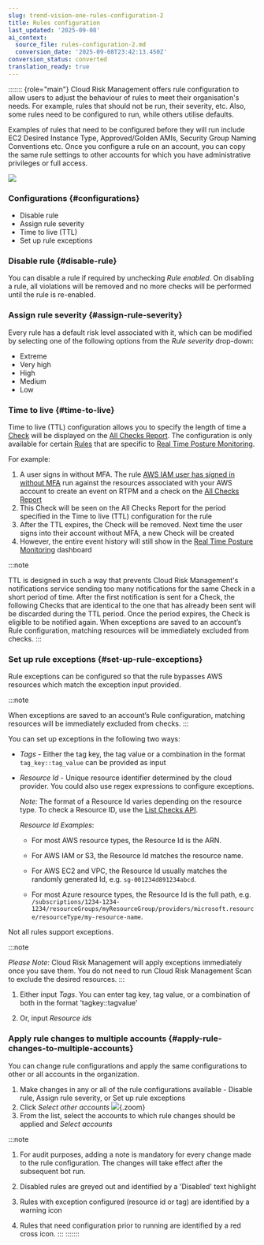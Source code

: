 ```yaml
---
slug: trend-vision-one-rules-configuration-2
title: Rules configuration
last_updated: '2025-09-08'
ai_context:
  source_file: rules-configuration-2.md
  conversion_date: '2025-09-08T23:42:13.450Z'
conversion_status: converted
translation_ready: true
---
```


::::::: {role="main"}
Cloud Risk Management offers rule configuration to allow users to adjust the behaviour of rules to meet their organisation's needs. For example, rules that should not be run, their severity, etc. Also, some rules need to be configured to run, while others utilise defaults.

Examples of rules that need to be configured before they will run include EC2 Desired Instance Type, Approved/Golden AMIs, Security Group Naming Conventions etc. Once you configure a rule on an account, you can copy the same rule settings to other accounts for which you have administrative privileges or full access.

![](/images/configure-rule-q533dy=fdebb13e-940d-4fbc-97a8-f739607d6f64.webp)

### Configurations {#configurations}

- Disable rule
- Assign rule severity
- Time to live (TTL)
- Set up rule exceptions

### Disable rule {#disable-rule}

You can disable a rule if required by unchecking *Rule enabled*. On disabling a rule, all violations will be removed and no more checks will be performed until the rule is re-enabled.

### Assign rule severity {#assign-rule-severity}

Every rule has a default risk level associated with it, which can be modified by selecting one of the following options from the *Rule severity* drop-down:

- Extreme
- Very high
- High
- Medium
- Low

### Time to live {#time-to-live}

Time to live (TTL) configuration allows you to specify the length of time a [Check](model-check.mdx) will be displayed on the [All Checks Report](all-checks-report.mdx). The configuration is only available for certain [Rules](introduction-rules.mdx) that are specific to [Real Time Posture Monitoring](real-time-threat-monitoring.mdx).

For example:

1.  A user signs in without MFA. The rule [AWS IAM user has signed in without MFA](https://www.cloudconformity.com/knowledge-base=96b226c5-530f-49eb-b89e-74625f50f5f0/aws/RTPM/iam-user-sign-in-without-mfa.mdx) run against the resources associated with your AWS account to create an event on RTPM and a check on the [All Checks Report](all-checks-report.mdx)
2.  This Check will be seen on the All Checks Report for the period specified in the Time to live (TTL) configuration for the rule
3.  After the TTL expires, the Check will be removed. Next time the user signs into their account without MFA, a new Check will be created
4.  However, the entire event history will still show in the [Real Time Posture Monitoring](real-time-threat-monitoring.mdx) dashboard

:::note

TTL is designed in such a way that prevents Cloud Risk Management's notifications service sending too many notifications for the same Check in a short period of time. After the first notification is sent for a Check, the following Checks that are identical to the one that has already been sent will be discarded during the TTL period. Once the period expires, the Check is eligible to be notified again. When exceptions are saved to an account’s Rule configuration, matching resources will be immediately excluded from checks.
:::

### Set up rule exceptions {#set-up-rule-exceptions}

Rule exceptions can be configured so that the rule bypasses AWS resources which match the exception input provided.

:::note

When exceptions are saved to an account’s Rule configuration, matching resources will be immediately excluded from checks.
:::

You can set up exceptions in the following two ways:

- *Tags* - Either the tag key, the tag value or a combination in the format `tag_key::tag_value` can be provided as input

- *Resource Id* - Unique resource identifier determined by the cloud provider. You could also use regex expressions to configure exceptions.

  *Note:* The format of a Resource Id varies depending on the resource type. To check a Resource ID, use the [List Checks API](https://automation.trendmicro.com/cloudone/conformity/).

  *Resource Id Examples*:

  - For most AWS resource types, the Resource Id is the ARN.

  - For AWS IAM or S3, the Resource Id matches the resource name.

  - For AWS EC2 and VPC, the Resource Id usually matches the randomly generated Id, e.g. `sg-001234d891234abcd`.

  - For most Azure resource types, the Resource Id is the full path, e.g. `/subscriptions/1234-1234-1234/resourceGroups/myResourceGroup/providers/microsoft.resource/resourceType/my-resource-name`.

Not all rules support exceptions.

:::note

*Please Note*: Cloud Risk Management will apply exceptions immediately once you save them. You do not need to run Cloud Risk Management Scan to exclude the desired resources.
:::

1.  Either input *Tags*. You can enter tag key, tag value, or a combination of both in the format 'tagkey::tagvalue'

2.  Or, input *Resource ids*

### Apply rule changes to multiple accounts {#apply-rule-changes-to-multiple-accounts}

You can change rule configurations and apply the same configurations to other or all accounts in the organization.

1.  Make changes in any or all of the rule configurations available - Disable rule, Assign rule severity, or Set up rule exceptions
2.  Click *Select other accounts* ![](/images/apply-rule-changes-step-2-wb2yfq=f1416bbe-d04a-41c9-aa03-a27993a4007d.webp){.zoom}
3.  From the list, select the accounts to which rule changes should be applied and *Select accounts*

:::note

1.  For audit purposes, adding a note is mandatory for every change made to the rule configuration. The changes will take effect after the subsequent bot run.

2.  Disabled rules are greyed out and identified by a 'Disabled' text highlight

3.  Rules with exception configured (resource id or tag) are identified by a warning icon

4.  Rules that need configuration prior to running are identified by a red cross icon.
:::
:::::::
